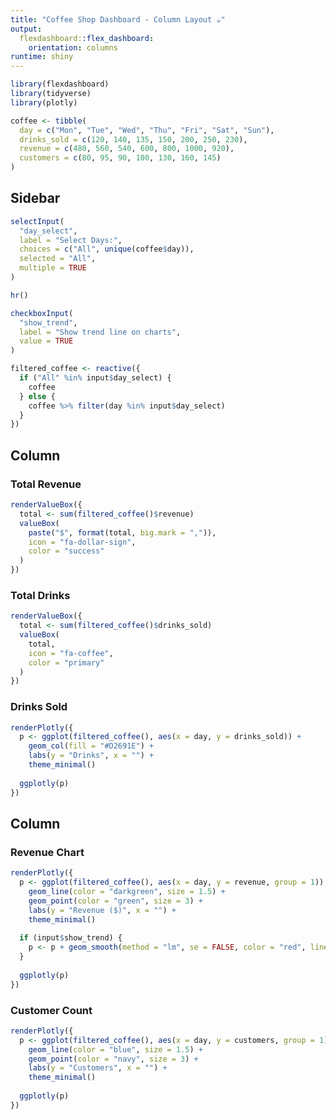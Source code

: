 ```yaml
---
title: "Coffee Shop Dashboard - Column Layout ☕"
output: 
  flexdashboard::flex_dashboard:
    orientation: columns
runtime: shiny
---
```


```r
library(flexdashboard)
library(tidyverse)
library(plotly)

coffee <- tibble(
  day = c("Mon", "Tue", "Wed", "Thu", "Fri", "Sat", "Sun"),
  drinks_sold = c(120, 140, 135, 150, 200, 250, 230),
  revenue = c(480, 560, 540, 600, 800, 1000, 920),
  customers = c(80, 95, 90, 100, 130, 160, 145)
)
```

Sidebar {.sidebar}
-----------------------------------------------------------------------

```r
selectInput(
  "day_select",
  label = "Select Days:",
  choices = c("All", unique(coffee$day)),
  selected = "All",
  multiple = TRUE
)

hr()

checkboxInput(
  "show_trend",
  label = "Show trend line on charts",
  value = TRUE
)

filtered_coffee <- reactive({
  if ("All" %in% input$day_select) {
    coffee
  } else {
    coffee %>% filter(day %in% input$day_select)
  }
})
```

Column {data-width=350}
-----------------------------------------------------------------------

### Total Revenue

```r
renderValueBox({
  total <- sum(filtered_coffee()$revenue)
  valueBox(
    paste("$", format(total, big.mark = ",")),
    icon = "fa-dollar-sign",
    color = "success"
  )
})
```

### Total Drinks

```r
renderValueBox({
  total <- sum(filtered_coffee()$drinks_sold)
  valueBox(
    total,
    icon = "fa-coffee",
    color = "primary"
  )
})
```

### Drinks Sold

```r
renderPlotly({
  p <- ggplot(filtered_coffee(), aes(x = day, y = drinks_sold)) +
    geom_col(fill = "#D2691E") +
    labs(y = "Drinks", x = "") +
    theme_minimal()
  
  ggplotly(p)
})
```

Column {data-width=350}
-----------------------------------------------------------------------

### Revenue Chart

```r
renderPlotly({
  p <- ggplot(filtered_coffee(), aes(x = day, y = revenue, group = 1)) +
    geom_line(color = "darkgreen", size = 1.5) +
    geom_point(color = "green", size = 3) +
    labs(y = "Revenue ($)", x = "") +
    theme_minimal()
  
  if (input$show_trend) {
    p <- p + geom_smooth(method = "lm", se = FALSE, color = "red", linetype = "dashed")
  }
  
  ggplotly(p)
})
```

### Customer Count

```r
renderPlotly({
  p <- ggplot(filtered_coffee(), aes(x = day, y = customers, group = 1)) +
    geom_line(color = "blue", size = 1.5) +
    geom_point(color = "navy", size = 3) +
    labs(y = "Customers", x = "") +
    theme_minimal()
  
  ggplotly(p)
})
```